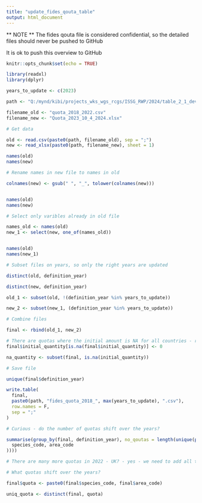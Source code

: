 ```yaml
---
title: "update_fides_qouta_table"
output: html_document
---
```


** NOTE **
The fides qouta file is considered confidential, so the detailed files should never be pushed to GitHub

It is ok to push this overview to GitHub

```r
knitr::opts_chunk$set(echo = TRUE)

library(readxl)
library(dplyr)

years_to_update <- c(2023)

path <- "Q:/mynd/kibi/projects_wks_wgs_rcgs/ISSG_RWP/2024/table_2_1_development/personal/input/fides/"

filename_old <- "quota_2018_2022.csv"
filename_new <- "Quota_2023_10_4_2024.xlsx"

```

```r

# Get data

old <- read.csv(paste0(path, filename_old), sep = ";")
new <- read_xlsx(paste0(path, filename_new), sheet = 1)

names(old)
names(new)

# Rename names in new file to names in old

colnames(new) <- gsub(" ", "_", tolower(colnames(new)))


names(old)
names(new)

# Select only varibles already in old file

names_old <- names(old)
new_1 <- select(new, one_of(names_old))


names(old)
names(new_1)

# Subset files on years, so only the right years are updated

distinct(old, definition_year)

distinct(new, definition_year)

old_1 <- subset(old, !(definition_year %in% years_to_update))

new_2 <- subset(new_1, (definition_year %in% years_to_update))

# Combine files

final <- rbind(old_1, new_2)

# There are quotas where the initial amount is NA for all countries - replaced by 0
final$initial_quantity[is.na(final$initial_quantity)] <- 0

na_quantity <- subset(final, is.na(initial_quantity))

# Save file

unique(final$definition_year)

write.table(
  final,
  paste0(path, "fides_quota_2018_", max(years_to_update), ".csv"),
  row.names = F,
  sep = ";"
)

```

```r

# Curious - do the number of quotas shift over the years?

summarise(group_by(final, definition_year), no_qoutas = length(unique(paste(
  species_code, area_code
))))

# There are many more quotas in 2022 - UK? - yes - we need to add all the UK quotas to the linkage file :-(

# What quotas shift over the years?

final$quota <- paste0(final$species_code, final$area_code)

uniq_quota <- distinct(final, quota)



```

